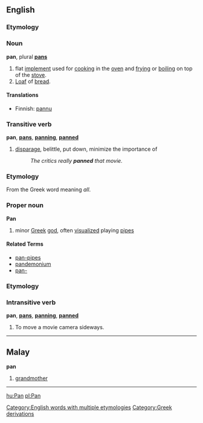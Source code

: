 ==English==
===Etymology===
{{substub}}

===Noun===
'''pan''', plural '''[[pans]]'''

# flat [[implement]] used for [[cooking]] in the [[oven]] and [[frying]] or [[boiling]] on top of the [[stove]].
# [[Loaf]] of [[bread]].

====Translations====
*Finnish: [[pannu]]

===Transitive verb===
'''pan''', '''[[pans]]''', '''[[panning]]''', '''[[panned]]'''

# [[disparage]], belittle, put down, minimize the importance of
#: ''The critics really '''panned''' that movie.''

===Etymology===
From the Greek word meaning ''all''.

===Proper noun===
'''Pan'''

# minor [[Greek]] [[god]], often [[visualized]] playing [[pipes]]

====Related Terms====
*[[pan-pipes]]
*[[pandemonium]]
*[[pan-]]

===Etymology===
{{substub}}

===Intransitive verb===
'''pan''', '''[[pans]]''', '''[[panning]]''', '''[[panned]]'''

# To move a movie camera sideways.

----

==Malay==
'''pan'''

# [[grandmother]]

----

{{taxonomy|Genus|[[Pan]]|(within the [[subfamily]] ''[[Homininae]]'') contains  two [[species]] of [[chimpanzee]], ''[[Pan paniscus]]'' and ''[[Pan troglodytes]]''}}

[[hu:Pan]]
[[pl:Pan]]
[[Category:English words with multiple etymologies]]
[[Category:Greek derivations]]